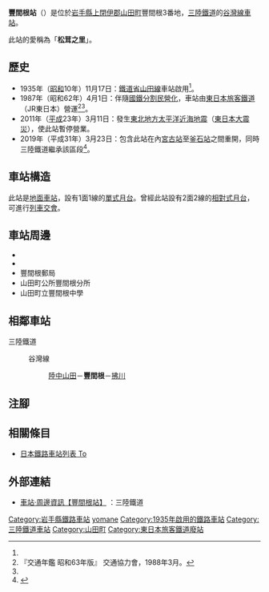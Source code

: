 {{NoteTA|G1=Transport
|T=zh-hans:丰间根站;zh-hk:豐間根站;zh-tw:豐間根車站;
|1=zh-hans:丰间根站;zh-hk:豐間根站;zh-tw:豐間根車站;
}}
{{Infobox station
|公司色 = red
|站名 = 豐間根
|圖片 = Toyomane-Sta01.JPG
|圖片說明 = JR時代的車站大樓
|日文原名 = 豊間根
|平假名 = とよまね
|羅馬拼音 = TOYOMANE
|副站名 = 
|電報略號 = 
|所在地 = {{JPN}}[[岩手縣|岩手縣]][[上閉伊郡|上閉伊郡]][[山田町|山田町]]豐間根3番地
|座標 = {{coord|39|32|3.7|N|141|55|29|E|type:railwaystation_region:JP-24|display=inline,title}}
|車站構造 = [[地面車站|地面車站]]
|月台配置 = 1面1線
|啟用年月日 = 1935年（[[昭和|昭和]]10年）11月17日<ref name="sone21">{{Cite book|author={{Translink|ja|曽根悟|曾根悟}}（監修）|title=週刊 歴史でめぐる鉄道全路線 国鉄・JR|editor=朝日新聞出版分冊百科編集部（編集）|publisher=[[朝日新聞出版|朝日新聞出版]]|series=週刊朝日百科|volume=21号 釜石線・山田線・岩泉線・北上線・八戸線|page=18-19|date=2009-12-06|language=ja}}</ref>。
|廢站年月日 = 
|乘客人數 = 
|上下車人次 = 
|統計年度 = 
|轉車 = 
|全寬備註 = [[無人車站|無人車站]]
|adjacent = {{Adjacent stations|system=三陸鐵道|line=谷灣線|left=陸中山田|right=拂川|note-left=11.1km|note-mid=距離[[盛站|盛]]76.6km|note-right=4.1km}}
}}
'''豐間根站'''（{{jpn|j=豊間根駅|hg=とよまねえき|rm=Toyomane eki|f=y}}）是位於[[岩手縣|岩手縣]][[上閉伊郡|上閉伊郡]][[山田町|山田町]]豐間根3番地，[[三陸鐵道|三陸鐵道]]的[[谷灣線|谷灣線]][[鐵路車站|車站]]。

此站的愛稱為「'''松茸之里'''」。

== 歷史 ==
* 1935年（[[昭和|昭和]]10年）11月17日：[[鐵道省_(日本)|鐵道省]][[山田線|山田線]]車站啟用<ref name="sone21"/>。
* 1987年（昭和62年）4月1日：伴隨[[國鐵分割民營化|國鐵分割民營化]]，車站由[[東日本旅客鐵道|東日本旅客鐵道]]（JR東日本）營運<ref name="trafic-yearbook-1988">『交通年鑑 昭和63年版』 交通協力會，1988年3月。</ref><ref name="sone21"/>。
* 2011年（[[平成|平成]]23年）3月11日：發生[[2011年日本東北地方太平洋近海地震|東北地方太平洋近海地震]]（[[東日本大震災|東日本大震災]]），使此站暫停營業。
* 2019年（平成31年）3月23日：包含此站在內[[宮古站|宮古站]]至[[釜石站|釜石站]]之間重開，同時三陸鐵道繼承該區段<ref>{{Cite web |url=https://www.sanrikutetsudou.com/wp-content/uploads/2018/12/959ef58e3e516fa24592aaf135f5681d.pdf |title=存档副本 |access-date=2021-01-22 |archive-date=2019-10-14 |archive-url=https://web.archive.org/web/20191014155005/https://www.sanrikutetsudou.com/wp-content/uploads/2018/12/959ef58e3e516fa24592aaf135f5681d.pdf |dead-url=no }}</ref>。

== 車站構造 ==
此站是[[地面車站|地面車站]]，設有1面1線的[[單式月台|單式月台]]。曾經此站設有2面2線的[[相對式月台|相對式月台]]，可進行[[列車交會|列車交會]]。

== 車站周邊 ==
* {{Translink|ja|岩手県道290号宮古山田線|岩手縣道290號宮古山田線}}
* {{Translink|ja|国道45号|國道45號}}
* 豐間根郵局
* 山田町公所豐間根分所
* 山田町立豐間根中學
== 相鄰車站 ==
; 三陸鐵道
: {{Color|red|■}}谷灣線
:: [[陸中山田站|陸中山田]]－'''豐間根'''－[[拂川站|拂川]]
== 注腳 ==
{{Reflist}}
== 相關條目 ==
* [[日本鐵路車站列表_To|日本鐵路車站列表 To]]
== 外部連結 ==
* [https://www.sanrikutetsudou.com/?p=12028 車站·周邊資訊【豐間根站】] {{Wayback|url=https://www.sanrikutetsudou.com/?p=12028 |date=20210201210841 }}{{ja icon}}：三陸鐵道
{{谷灣線}}
{{DEFAULTSORT:Toyomane}}
[[Category:岩手縣鐵路車站|Category:岩手縣鐵路車站]]
[[Category:日本鐵路車站_To|yomane]]
[[Category:1935年啟用的鐵路車站|Category:1935年啟用的鐵路車站]]
[[Category:三陸鐵道車站|Category:三陸鐵道車站]]
[[Category:山田町|Category:山田町]]
[[Category:東日本旅客鐵道廢站|Category:東日本旅客鐵道廢站]]